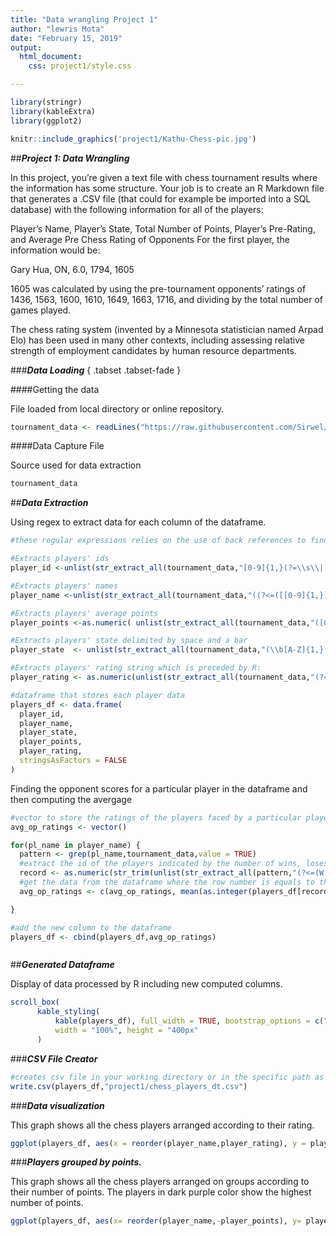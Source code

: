 ```yaml
---
title: "Data wrangling Project 1"
author: "lewris Mota"
date: "February 15, 2019"
output: 
  html_document:
    css: project1/style.css

---
```


```r

library(stringr)
library(kableExtra)
library(ggplot2)

```

```r
knitr::include_graphics('project1/Kathu-Chess-pic.jpg')
```


##***Project 1: Data Wrangling***

In this project, you’re given a text file with chess tournament results where the information has some structure. Your
job is to create an R Markdown file that generates a .CSV file (that could for example be imported into a SQL database)
with the following information for all of the players:

Player’s Name, Player’s State, Total Number of Points, Player’s Pre-Rating, and Average Pre Chess Rating of Opponents
For the first player, the information would be:

Gary Hua, ON, 6.0, 1794, 1605

1605 was calculated by using the pre-tournament opponents’ ratings of 1436, 1563, 1600, 1610, 1649, 1663, 1716, and
dividing by the total number of games played.

The chess rating system (invented by a Minnesota statistician named Arpad Elo) has been used in many other contexts,
including assessing relative strength of employment candidates by human resource departments.

###***Data Loading*** { .tabset .tabset-fade }

####Getting the data


File loaded from local directory or online repository.
```r

tournament_data <- readLines("https://raw.githubusercontent.com/Sirwel/Data607/master/project-1/tournamentinfo.txt",warn = FALSE)

```

####Data Capture File


Source used for data extraction
```r

tournament_data

```

##***Data Extraction***


Using regex to extract data for each column of the dataframe.

```r

#these regular expressions relies on the use of back references to find the strings present in the file that are delimited or preceded by bars | and/or spaces.

#Extracts players' ids
player_id <-unlist(str_extract_all(tournament_data,"[0-9]{1,}(?=\\s\\|)"))

#Extracts players' names
player_name <-unlist(str_extract_all(tournament_data,"((?<=([[0-9]{1,}]\\s\\|\\s))[a-zA-Z]{1,}(\\s[a-zA-Z]{1,})?\\s[a-zA-Z]{1,})"))

#Extracts players' average points 
player_points <-as.numeric( unlist(str_extract_all(tournament_data,"([0-9]\\.[0-9])")))

#Extracts players' state delimited by space and a bar
player_state  <- unlist(str_extract_all(tournament_data,"(\\b[A-Z]{1,}(?=\\s\\|))"))

#Extracts players' rating string which is preceded by R:
player_rating <- as.numeric(unlist(str_extract_all(tournament_data,"(?<=R:)\\s.?([0-9]{1,})")))

#dataframe that stores each player data
players_df <- data.frame(
  player_id,
  player_name,
  player_state,
  player_points,
  player_rating,
  stringsAsFactors = FALSE
)

```


Finding the opponent scores for a particular player in the dataframe and then computing the avergage 

```r

#vector to store the ratings of the players faced by a particular player. This will be later used to compute the average oponent rating
avg_op_ratings <- vector()

for(pl_name in player_name) {
  pattern <- grep(pl_name,tournament_data,value = TRUE)
  #extract the id of the players indicated by the number of wins, loses or draws.
  record <- as.numeric(str_trim(unlist(str_extract_all(pattern,"(?<=(W|D|L))\\s{1,}([0-9]{1,})"))))
  #get the data from the dataframe where the row number is equals to the players' number and stores the pre rating values to compute the average
  avg_op_ratings <- c(avg_op_ratings, mean(as.integer(players_df[record,5])))

}

#add the new column to the dataframe 
players_df <- cbind(players_df,avg_op_ratings)



```




##***Generated Dataframe***

Display of data processed by R including new computed columns.

```r
scroll_box(
      kable_styling(
          kable(players_df), full_width = TRUE, bootstrap_options = c("striped","hover") ),
          width = "100%", height = "400px" 
      )

```
###***CSV File Creator***


```r
#creates csv file in your working directory or in the specific path as shown below
write.csv(players_df,"project1/chess_players_dt.csv")

```



###***Data visualization***



This graph shows all the chess players arranged according to their rating.

<div class="superbigimage">
```r





ggplot(players_df, aes(x = reorder(player_name,player_rating), y = player_rating))+geom_bar(stat = "identity",width = 0.8, fill="steelblue")+labs(title = "Chess Players Pre-Ratings")+xlab("Player Names")+ylab("Player Ratings")+theme(axis.text.x = element_text(hjust = 1, size = 12),axis.text.y = element_text(hjust = 1, size = 9))+coord_flip()

```
</div>

###***Players grouped by points.***

This graph shows all the chess players arranged on groups according to their number of points. The players in dark purple color show the highest number of points.


<div class="superbigimage">
```r


ggplot(players_df, aes(x= reorder(player_name,-player_points), y= player_points,   fill= as.factor(player_points)))+geom_bar(stat = "identity",width = 1,position = position_dodge())+labs(title = "Chess Players Number of Points")+xlab("Player Names")+ylab("Player Points")+theme(axis.text.x = element_text(hjust = 1, size = 12),axis.text.y = element_text(hjust = 1, size = 9))+coord_flip()+scale_fill_discrete(name="Points")



```
</div>


